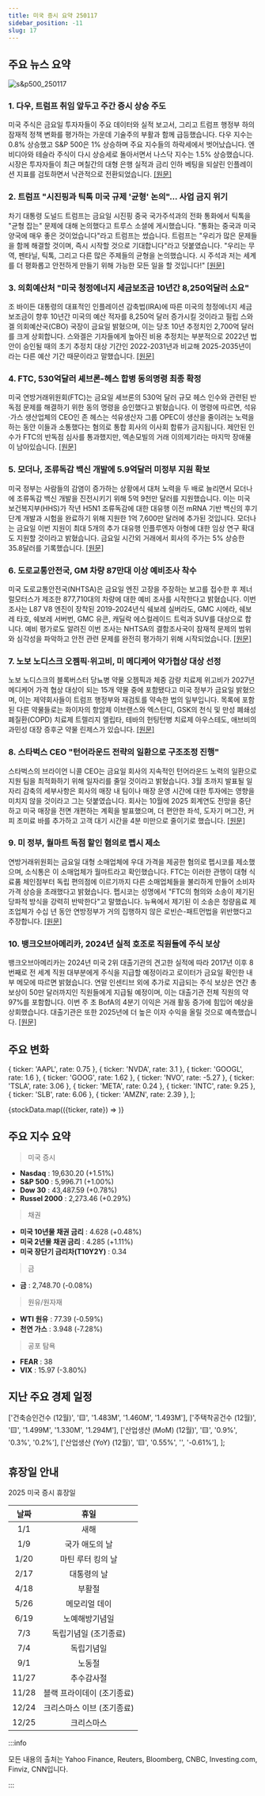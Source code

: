 ```yaml
---
title: 미국 증시 요약 250117
sidebar_position: -11
slug: 17
---
```


## 주요 뉴스 요약

![s&p500_250117](/map/250117.png)

### 1. **다우, 트럼프 취임 앞두고 주간 증시 상승 주도**

미국 주식은 금요일 투자자들이 주요 데이터와 실적 보고서, 그리고 트럼프 행정부 하의 잠재적 정책 변화를 평가하는 가운데 기술주의 부활과 함께 급등했습니다. 다우 지수는 0.8% 상승했고 S&P 500은 1% 상승하며 주요 지수들의 하락세에서 벗어났습니다. 엔비디아와 테슬라 주식이 다시 상승세로 돌아서면서 나스닥 지수는 1.5% 상승했습니다. 시장은 투자자들이 최근 며칠간의 대형 은행 실적과 금리 인하 베팅을 되살린 인플레이션 지표를 검토하면서 낙관적으로 전환되었습니다. [[원문]](https://finance.yahoo.com/news/live/stock-market-today-dow-leads-weekly-stock-market-rally-ahead-of-trump-inauguration-143105694.html)

### 2. **트럼프 "시진핑과 틱톡 미국 규제 '균형' 논의"... 사업 금지 위기**

차기 대통령 도널드 트럼프는 금요일 시진핑 중국 국가주석과의 전화 통화에서 틱톡을 "균형 잡는" 문제에 대해 논의했다고 트루스 소셜에 게시했습니다. "통화는 중국과 미국 양국에 매우 좋은 것이었습니다"라고 트럼프는 썼습니다. 트럼프는 "우리가 많은 문제들을 함께 해결할 것이며, 즉시 시작할 것으로 기대합니다"라고 덧붙였습니다. "우리는 무역, 펜타닐, 틱톡, 그리고 다른 많은 주제들의 균형을 논의했습니다. 시 주석과 저는 세계를 더 평화롭고 안전하게 만들기 위해 가능한 모든 일을 할 것입니다!" [[원문]](https://finance.yahoo.com/news/trump-says-he-discussed-balancing-tiktok-with-chinas-xi-jinping-as-platform-faces-us-ban-162449195.html)

### 3. **의회예산처 "미국 청정에너지 세금보조금 10년간 8,250억달러 소요"**

조 바이든 대통령의 대표적인 인플레이션 감축법(IRA)에 따른 미국의 청정에너지 세금 보조금이 향후 10년간 미국의 예산 적자를 8,250억 달러 증가시킬 것이라고 필립 스와겔 의회예산국(CBO) 국장이 금요일 밝혔으며, 이는 당초 10년 추정치인 2,700억 달러를 크게 상회합니다. 스와겔은 기자들에게 높아진 비용 추정치는 부분적으로 2022년 법안이 승인될 때의 초기 추정치 대상 기간인 2022-2031년과 비교해 2025-2035년이라는 다른 예산 기간 때문이라고 말했습니다. [[원문]](https://www.reuters.com/business/energy/us-clean-energy-tax-subsidies-cost-825-billion-over-10-years-cbo-says-2025-01-17/)

### 4. **FTC, 530억달러 셰브론-헤스 합병 동의명령 최종 확정**

미국 연방거래위원회(FTC)는 금요일 셰브론의 530억 달러 규모 헤스 인수와 관련된 반독점 문제를 해결하기 위한 동의 명령을 승인했다고 밝혔습니다. 이 명령에 따르면, 석유·가스 생산업체의 CEO인 존 헤스는 석유생산자 그룹 OPEC이 생산을 줄이려는 노력을 하는 동안 이들과 소통했다는 혐의로 통합 회사의 이사회 합류가 금지됩니다. 제안된 인수가 FTC의 반독점 심사를 통과했지만, 엑손모빌의 거래 이의제기라는 마지막 장애물이 남아있습니다. [[원문]](https://www.reuters.com/markets/deals/us-ftc-finalizes-consent-order-53-bln-chevron-hess-merger-2025-01-17/)

### 5. **모더나, 조류독감 백신 개발에 5.9억달러 미정부 지원 확보**

미국 정부는 사람들의 감염이 증가하는 상황에서 대처 노력을 두 배로 늘리면서 모더나에 조류독감 백신 개발을 진전시키기 위해 5억 9천만 달러를 지원했습니다.
이는 미국 보건복지부(HHS)가 작년 H5N1 조류독감에 대한 대유행 이전 mRNA 기반 백신의 후기 단계 개발과 시험을 완료하기 위해 지원한 1억 7,600만 달러에 추가된 것입니다. 모더나는 금요일 이번 지원이 최대 5개의 추가 대유행 인플루엔자 아형에 대한 임상 연구 확대도 지원할 것이라고 밝혔습니다. 금요일 시간외 거래에서 회사의 주가는 5% 상승한 35.8달러를 기록했습니다. [[원문]](https://www.reuters.com/business/healthcare-pharmaceuticals/us-awards-moderna-590-million-bird-flu-vaccine-development-2025-01-17/)

### 6. **도로교통안전국, GM 차량 87만대 이상 예비조사 착수**

미국 도로교통안전국(NHTSA)은 금요일 엔진 고장을 주장하는 보고를 접수한 후 제너럴모터스가 제조한 877,710대의 차량에 대한 예비 조사를 시작한다고 밝혔습니다. 이번 조사는 L87 V8 엔진이 장착된 2019-2024년식 쉐보레 실버라도, GMC 시에라, 쉐보레 타호, 쉐보레 서버번, GMC 유콘, 캐딜락 에스컬레이드 트럭과 SUV를 대상으로 합니다. 예비 평가로도 알려진 이번 조사는 NHTSA의 결함조사국이 잠재적 문제의 범위와 심각성을 파악하고 안전 관련 문제를 완전히 평가하기 위해 시작되었습니다. [[원문]](https://www.reuters.com/business/autos-transportation/nhtsa-opens-preliminary-probe-into-more-than-870000-gm-vehicles-2025-01-17/)

### 7. **노보 노디스크 오젬픽·위고비, 미 메디케어 약가협상 대상 선정**

노보 노디스크의 블록버스터 당뇨병 약물 오젬픽과 체중 감량 치료제 위고비가 2027년 메디케어 가격 협상 대상이 되는 15개 약물 중에 포함됐다고 미국 정부가 금요일 밝혔으며, 이는 제약회사들이 트럼프 행정부와 재검토를 약속한 법의 일부입니다. 목록에 포함된 다른 약물들로는 화이자의 항암제 이브랜스와 엑스탄디, GSK의 천식 및 만성 폐쇄성 폐질환(COPD) 치료제 트렐리지 엘립타, 테바의 헌팅턴병 치료제 아우스테도, 애브비의 과민성 대장 증후군 약물 린제스가 있습니다. [[원문]](https://www.reuters.com/business/healthcare-pharmaceuticals/us-targets-novo-nordisks-diabetes-drug-ozempic-medicare-price-talks-2025-01-17/)

### 8. **스타벅스 CEO "턴어라운드 전략의 일환으로 구조조정 진행"**

스타벅스의 브라이언 니콜 CEO는 금요일 회사의 지속적인 턴어라운드 노력의 일환으로 지원 팀을 최적화하기 위해 일자리를 줄일 것이라고 밝혔습니다. 3월 초까지 발표될 일자리 감축의 세부사항은 회사의 매장 내 팀이나 매장 운영 시간에 대한 투자에는 영향을 미치지 않을 것이라고 그는 덧붙였습니다. 회사는 10월에 2025 회계연도 전망을 중단하고 미국 매장을 전면 개편하는 계획을 발표했으며, 더 편안한 좌석, 도자기 머그잔, 커피 조미료 바를 추가하고 고객 대기 시간을 4분 미만으로 줄이기로 했습니다. [[원문]](https://www.reuters.com/business/retail-consumer/starbucks-trim-jobs-part-turnaround-strategy-says-ceo-2025-01-17/)

### 9. **미 정부, 월마트 독점 할인 혐의로 펩시 제소**

연방거래위원회는 금요일 대형 소매업체에 우대 가격을 제공한 혐의로 펩시코를 제소했으며, 소식통은 이 소매업체가 월마트라고 확인했습니다. FTC는 이러한 관행이 대형 식료품 체인점부터 독립 편의점에 이르기까지 다른 소매업체들을 불리하게 만들어 소비자 가격 상승을 초래했다고 밝혔습니다. 펩시코는 성명에서 "FTC의 혐의와 소송이 제기된 당파적 방식을 강력히 반박한다"고 말했습니다. 뉴욕에서 제기된 이 소송은 청량음료 제조업체가 수십 년 동안 연방정부가 거의 집행하지 않은 로빈슨-패트먼법을 위반했다고 주장합니다. [[원문]](https://www.reuters.com/legal/us-sues-pepsi-over-exclusive-discounts-walmart-2025-01-17/)

### 10. **뱅크오브아메리카, 2024년 실적 호조로 직원들에 주식 보상**

뱅크오브아메리카는 2024년 미국 2위 대출기관의 견고한 실적에 따라 2017년 이후 8번째로 전 세계 직원 대부분에게 주식을 지급할 예정이라고 로이터가 금요일 확인한 내부 메모에 따르면 밝혔습니다. 연말 인센티브 외에 추가로 지급되는 주식 보상은 연간 총 보상이 50만 달러까지인 직원들에게 지급될 예정이며, 이는 대출기관 전체 직원의 약 97%를 포함합니다. 이번 주 초 BofA의 4분기 이익은 거래 활동 증가에 힘입어 예상을 상회했습니다. 대출기관은 또한 2025년에 더 높은 이자 수익을 올릴 것으로 예측했습니다. [[원문]](https://www.reuters.com/business/finance/bank-america-awards-stock-employees-after-strong-2024-performance-memo-shows-2025-01-17/)

## 주요 변화

  { ticker: 'AAPL', rate: 0.75 },
  { ticker: 'NVDA', rate: 3.1 },
  { ticker: 'GOOGL', rate: 1.6 },
  { ticker: 'GOOG', rate: 1.62 },
  { ticker: 'NVO', rate: -5.27 },
  { ticker: 'TSLA', rate: 3.06 },
  { ticker: 'META', rate: 0.24 },
  { ticker: 'INTC', rate: 9.25 },
  { ticker: 'SLB', rate: 6.06 },
  { ticker: 'AMZN', rate: 2.39 },
];

{stockData.map(({ticker, rate}) => <StockCardMini key={ticker} ticker={ticker} rate={rate}></StockCardMini>)}

## 주요 지수 요약

> 미국 증시

- **Nasdaq** : 19,630.20 (+1.51%)
- **S&P 500** : 5,996.71 (+1.00%)
- **Dow 30** : 43,487.59 (+0.78%)
- **Russel 2000** : 2,273.46 (+0.29%)

> 채권

- **미국 10년물 채권 금리** : 4.628 (+0.48%)
- **미국 2년물 채권 금리** : 4.285 (+1.11%)
- **미국 장단기 금리차(T10Y2Y)** : 0.34

> 금

- **금** : 2,748.70 (-0.08%)

> 원유/원자재

- **WTI 원유** : 77.39 (-0.59%)
- **천연 가스** : 3.948 (-7.28%)

> 공포 탐욕

- **FEAR** : 38
- **VIX** : 15.97 (-3.80%)

## 지난 주요 경제 일정

  ['건축승인건수 (12월)', '🟨', '1.483M', '1.460M', '1.493M'],
  ['주택착공건수 (12월)', '🟨', '1.499M', '1.330M', '1.294M'],
  ['산업생산 (MoM) (12월)', '🟨', '0.9%', '0.3%', '0.2%'],
  ['산업생산 (YoY) (12월)', '🟨', '0.55%', '', '-0.61%'],
];

<EconomicCalendar data={eventsData} />

## 휴장일 안내

2025 미국 증시 휴장일

| 날짜  |            휴일            |
| :---: | :------------------------: |
|  1/1  |            새해            |
|  1/9  |       국가 애도의 날       |
| 1/20  |     마틴 루터 킹의 날      |
| 2/17  |        대통령의 날         |
| 4/18  |           부활절           |
| 5/26  |       메모리얼 데이        |
| 6/19  |       노예해방기념일       |
|  7/3  |   독립기념일 (조기종료)    |
|  7/4  |         독립기념일         |
|  9/1  |           노동절           |
| 11/27 |         추수감사절         |
| 11/28 | 블랙 프라이데이 (조기종료) |
| 12/24 | 크리스마스 이브 (조기종료) |
| 12/25 |         크리스마스         |

:::info

모든 내용의 출처는 Yahoo Finance, Reuters, Bloomberg, CNBC, Investing.com, Finviz, CNN입니다.

:::
